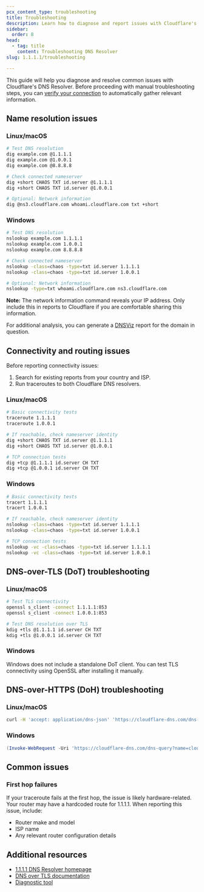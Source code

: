 ```yaml
---
pcx_content_type: troubleshooting
title: Troubleshooting
description: Learn how to diagnose and report issues with Cloudflare's DNS Resolver
sidebar:
  order: 8
head:
  - tag: title
    content: Troubleshooting DNS Resolver
slug: 1.1.1.1/troubleshooting

---
```



This guide will help you diagnose and resolve common issues with Cloudflare's DNS Resolver. Before proceeding with manual troubleshooting steps, you can [verify your connection](/1.1.1.1/check/) to automatically gather relevant information.

## Name resolution issues

### Linux/macOS

```sh
# Test DNS resolution
dig example.com @1.1.1.1
dig example.com @1.0.0.1
dig example.com @8.8.8.8

# Check connected nameserver
dig +short CHAOS TXT id.server @1.1.1.1
dig +short CHAOS TXT id.server @1.0.0.1

# Optional: Network information
dig @ns3.cloudflare.com whoami.cloudflare.com txt +short
```

### Windows

```sh
# Test DNS resolution
nslookup example.com 1.1.1.1
nslookup example.com 1.0.0.1
nslookup example.com 8.8.8.8

# Check connected nameserver
nslookup -class=chaos -type=txt id.server 1.1.1.1
nslookup -class=chaos -type=txt id.server 1.0.0.1

# Optional: Network information
nslookup -type=txt whoami.cloudflare.com ns3.cloudflare.com
```

**Note:** The network information command reveals your IP address. Only include this in reports to Cloudflare if you are comfortable sharing this information.

For additional analysis, you can generate a [DNSViz](http://dnsviz.net/) report for the domain in question.

## Connectivity and routing issues

Before reporting connectivity issues:

1. Search for existing reports from your country and ISP.
2. Run traceroutes to both Cloudflare DNS resolvers.

### Linux/macOS

```sh
# Basic connectivity tests
traceroute 1.1.1.1
traceroute 1.0.0.1

# If reachable, check nameserver identity
dig +short CHAOS TXT id.server @1.1.1.1
dig +short CHAOS TXT id.server @1.0.0.1

# TCP connection tests
dig +tcp @1.1.1.1 id.server CH TXT
dig +tcp @1.0.0.1 id.server CH TXT
```

### Windows

```sh
# Basic connectivity tests
tracert 1.1.1.1
tracert 1.0.0.1

# If reachable, check nameserver identity
nslookup -class=chaos -type=txt id.server 1.1.1.1
nslookup -class=chaos -type=txt id.server 1.0.0.1

# TCP connection tests
nslookup -vc -class=chaos -type=txt id.server 1.1.1.1
nslookup -vc -class=chaos -type=txt id.server 1.0.0.1
```

## DNS-over-TLS (DoT) troubleshooting

### Linux/macOS

```sh
# Test TLS connectivity
openssl s_client -connect 1.1.1.1:853
openssl s_client -connect 1.0.0.1:853

# Test DNS resolution over TLS
kdig +tls @1.1.1.1 id.server CH TXT
kdig +tls @1.0.0.1 id.server CH TXT
```

### Windows

Windows does not include a standalone DoT client. You can test TLS connectivity using OpenSSL after installing it manually.

## DNS-over-HTTPS (DoH) troubleshooting

### Linux/macOS

```sh
curl -H 'accept: application/dns-json' 'https://cloudflare-dns.com/dns-query?name=cloudflare.com&type=AAAA'
```

### Windows

```powershell
(Invoke-WebRequest -Uri 'https://cloudflare-dns.com/dns-query?name=cloudflare.com&type=AAAA').RawContent
```

## Common issues

### First hop failures

If your traceroute fails at the first hop, the issue is likely hardware-related. Your router may have a hardcoded route for 1.1.1.1. When reporting this issue, include:

- Router make and model
- ISP name
- Any relevant router configuration details

## Additional resources

- [1.1.1.1 DNS Resolver homepage](https://1.1.1.1)
- [DNS over TLS documentation](/1.1.1.1/encryption/dns-over-tls/)
- [Diagnostic tool](https://one.one.one.one/help/)
